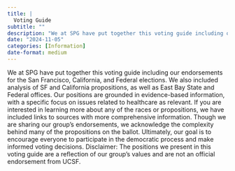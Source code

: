 ```yaml
---
title: |
  Voting Guide
subtitle: ""
description: "We at SPG have put together this voting guide including our endorsements for the San Francisco, California, and Federal elections. "
date: "2024-11-05"
categories: [Information]
date-format: medium 
---
```


We at SPG have put together this voting guide including our endorsements for the San Francisco, California, and Federal elections. We also included analysis of SF and California propositions, as well as East Bay State and Federal offices. Our positions are grounded in evidence-based information, with a specific focus on issues related to healthcare as relevant. If you are interested in learning more about any of the races or propositions, we have included links to sources with more comprehensive information. Though we are sharing our group's endorsements, we acknowledge the complexity behind many of the propositions on the ballot. Ultimately, our goal is to encourage everyone to participate in the democratic process and make informed voting decisions. Disclaimer: The positions we present in this voting guide are a reflection of our group's values and are not an official endorsement from UCSF.

